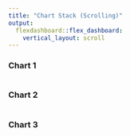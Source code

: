 ---
title: "Chart Stack (Scrolling)"
output: 
  flexdashboard::flex_dashboard:
    vertical_layout: scroll
---
    
### Chart 1
    
```{r}
```
    
### Chart 2

```{r}
```

### Chart 3

```{r}
```



